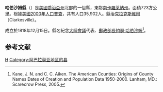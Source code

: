 {{noteTA
|T=zh-hans:哈伯沙姆县 (佐治亚州);zh-hk:哈伯沙姆縣 (喬治亞州);zh-tw:哈伯沙姆郡 (喬治亞州);
}}

{{Infobox U.S. County
| county = 哈伯沙姆縣
| state = 喬治亞州
| en county = Habersham County
| en state = Georgia
| seal = 
| seallink = 
| map = Habersham County Georgia.png
| map size = 225
| founded = 1818
| seat = [[Clarkesville,_Georgia|Clarkesville]]
| largest city = Clarkesville
| area_total_sq_mi = 279
| area_total_km2 = 723
| area_land_sq_mi = 278
| area_land_km2 = 720
| area_water_sq_mi = 1
| area_water_km2 = 3
| area percentage = 0.37% 
| census estimate yr = 2005
| pop = 36903
| density_sq_mi = 129
| density_km2 = 50
| time zone = Eastern
| UTC offset = -5
| DST offset = -4
| web = 
}}
'''哈伯沙姆縣'''（{{lang-en|Habersham County}}）是[[美國|美國]][[喬治亞州|喬治亞州]]北部的一個縣，東鄰[[南卡羅萊納州|南卡羅萊納州]]。面積723方公里。根據[[美國2000年人口普查|美國2000年人口普查]]，共有人口35,902人。縣治[[克拉克斯維爾_(喬治亞州)|克拉克斯維爾]]（Clarkesville）。

成立於1818年12月15日。縣名紀念[[大陸會議|大陸會議]]代表、[[美國郵政部長|郵政部長]][[約瑟·哈伯沙姆|約瑟·哈伯沙姆]]<ref>Kane, J. N. and C. C. Aiken. The American Counties: Origins of County Names Dates of Creation and Population Data 1950-2000. Lanham, MD.: Scarecrow Press, 2005.</ref>。

==参考文献==
<div class="references-small">
<references />
</div>
{{哈伯沙姆縣 (喬治亞州)}}
{{Georgia}}
[[Category:佐治亚州行政区划|H]]
[[Category:阿巴拉契亚地区的县|Category:阿巴拉契亚地区的县]]